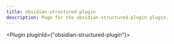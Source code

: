 ---
title: obsidian-structured-plugin
description: Page for the obsidian-structured-plugin plugin.
---


<Plugin pluginId={"obsidian-structured-plugin"}></Plugin>